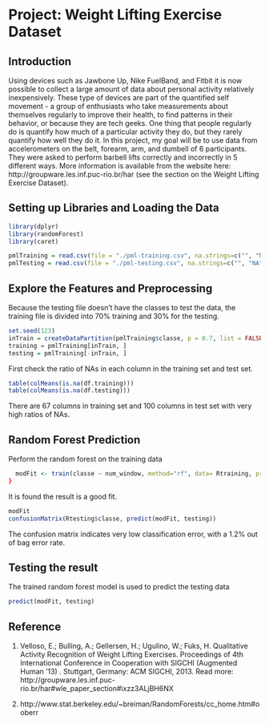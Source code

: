 
Project: Weight Lifting Exercise Dataset
========================================================

## Introduction
Using devices such as Jawbone Up, Nike FuelBand, and Fitbit it is now possible to collect a large amount of data about personal activity relatively inexpensively. These type of devices are part of the quantified self movement - a group of enthusiasts who take measurements about themselves regularly to improve their health, to find patterns in their behavior, or because they are tech geeks. One thing that people regularly do is quantify how much of a particular activity they do, but they rarely quantify how well they do it. In this project, my goal will be to use data from accelerometers on the belt, forearm, arm, and dumbell of 6 participants. They were asked to perform barbell lifts correctly and incorrectly in 5 different ways. More information is available from the website here: http://groupware.les.inf.puc-rio.br/har (see the section on the Weight Lifting Exercise Dataset).


## Setting up Libraries and Loading the Data
```r
library(dplyr)
library(randomForest)
library(caret)

pmlTraining = read.csv(file = "./pml-training.csv", na.strings=c("", "NA"))
pmlTesting = read.csv(file = "./pml-testing.csv", na.strings=c("", "NA"))
```
## Explore the Features and Preprocessing
Because the testing file doesn't have the classes to test the data, the training file is divided into 70% training and 30% for the testing.
```r
set.seed(123)
inTrain = createDataPartition(pmlTraining$classe, p = 0.7, list = FALSE)
training = pmlTraining[inTrain, ]
testing = pmlTraining[-inTrain, ]
```
First check the ratio of NAs in each column in the training set and test set.
```r
table(colMeans(is.na(df.training)))
table(colMeans(is.na(df.testing)))
```
There are 67 columns in training set and 100 columns in test set with very high ratios of NAs. 

## Random Forest Prediction
Perform the random forest on the training data
```r
  modFit <- train(classe ~ num_window, method="rf", data= Rtraining, prox=TRUE)
}
```
It is found the result is a good fit.
```r
modFit
confusionMatrix(Rtesting$classe, predict(modFit, testing))
```
The confusion matrix indicates very low classification error, with a 1.2% out of bag error rate. 

## Testing the result
The trained random forest model is used to predict the testing data
```r
predict(modFit, testing)
```
## Reference
1. Velloso, E.; Bulling, A.; Gellersen, H.; Ugulino, W.; Fuks, H. Qualitative Activity Recognition of Weight Lifting Exercises. Proceedings of 4th International Conference in Cooperation with SIGCHI (Augmented Human '13) . Stuttgart, Germany: ACM SIGCHI, 2013.
Read more: http://groupware.les.inf.puc-rio.br/har#wle_paper_section#ixzz3ALjBH6NX

2. http://www.stat.berkeley.edu/~breiman/RandomForests/cc_home.htm#ooberr

